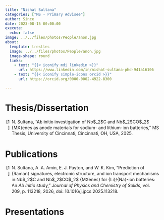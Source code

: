 ```yaml
---
title: "Nishat Sultana"
categories: ["MS - Primary Advisee"]
author: Since
date: 2023-08-15 00:00:00
execute:
  echo: false
image: ../../files/photos/People/anon.jpg
about:
  template: trestles
  image: ../../files/photos/People/anon.jpg
  image-shape: round
  links:
    - text: "{{< iconify mdi linkedin >}}"
      url: https://www.linkedin.com/in/nishat-sultana-phd-941a16106
    - text: "{{< iconify simple-icons orcid >}}"
      url: https://orcid.org/0000-0002-4922-8300

---
```



# Thesis/Dissertation

```{=html}
<?xml version="1.0"?>
<div class="csl-bib-body" style="line-height: 1.35; ">
  <div class="csl-entry" style="clear: left; ">
    <div class="csl-left-margin" style="float: left; padding-right: 0.5em; text-align: right; width: 1em;">[1]</div><div class="csl-right-inline" style="margin: 0 .4em 0 1.5em;">N. Sultana, &#x201C;Ab initio investigation of Nb$_2$C and Nb$_2$CO$_2$ {MX}enes as anode materials for sodium- and lithium-ion batteries,&#x201D; MS Thesis, University of Cincinnati, Cincinnati, OH, USA, 2025.</div>
  </div>
</div>
```

# Publications

```{=html}
<?xml version="1.0"?>
<div class="csl-bib-body" style="line-height: 1.35; ">
  <div class="csl-entry" style="clear: left; ">
    <div class="csl-left-margin" style="float: left; padding-right: 0.5em; text-align: right; width: 1em;">[1]</div><div class="csl-right-inline" style="margin: 0 .4em 0 1.5em;">N. Sultana, A. A. Amin, E. J. Payton, and W. K. Kim, &#x201C;Prediction of {Raman} signatures, electronic structure, and ion transport mechanisms in Nb$_2$C and Nb$_2$CO$_2$ {MXenes} for {Li}/{Na}-ion batteries: An <i>Ab Initio</i> study,&#x201D; <i>Journal of Physics and Chemistry of Solids</i>, vol. 209, p. 113218, 2026, doi: 10.1016/j.jpcs.2025.113218.</div>
  </div>
</div>
```

# Presentations

```{=html}
```


